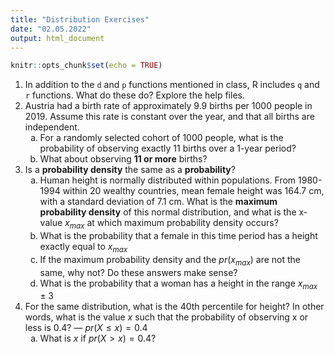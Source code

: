 ```yaml
---
title: "Distribution Exercises"
date: "02.05.2022"
output: html_document
---
```


```r
knitr::opts_chunk$set(echo = TRUE)
```

1. In addition to the `d` and `p` functions mentioned in class, R includes `q` and `r` functions. What do these do? Explore the help files.
2. Austria had a birth rate of approximately 9.9 births per 1000 people in 2019. Assume this rate is constant over the year, and that all births are independent.
   a. For a randomly selected cohort of 1000 people, what is the probability of observing exactly 11 births over a 1-year period?
   b. What about observing **11 or more** births?
3. Is a **probability density** the same as a **probability**?
   a. Human height is normally distributed within populations. From 1980-1994 within 20 wealthy countries, mean female height was 164.7 cm, with a standard deviation of 7.1 cm. What is the **maximum probability density** of this normal distribution, and what is the x-value $x_{max}$ at which maximum probability density occurs?
   b. What is the probability that a female in this time period has a height exactly equal to $x_{max}$
   c. If the maximum probability density and the $pr(x_{max})$ are not the same, why not? Do these answers make sense?
   d. What is the probability that a woman has a height in the range $x_{max} \pm 3$
4. For the same distribution, what is the 40th percentile for height? In other words, what is the value $x$ such that the probability of observing x or less is 0.4? --- $pr(X \le x) = 0.4$
   a. What is $x$ if $pr(X > x) = 0.4$?


